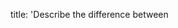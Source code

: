 
  title:
    'Describe the difference between <script>, <script async> and <script defer>',
  publishDate: '2024-12-17T19:00:00Z',
  alternates: {
    canonical:
      '/questions/javascript/08-describe-the-difference-between-script-script-async-and-script-defer/',
  },
};

# Describe the difference between `<script>`, `<script async>` and `<script defer>`

## Answer

When including JavaScript in an HTML document, the behavior of how the script is loaded and executed can vary depending on the attributes used in the `<script>` tag. Below are the differences:

1. `<script>` (default behavior):

- The script is loaded synchronously and executed immediately.
- It blocks the HTML parsing while it is being fetched and executed.
- If there are multiple scripts, they are executed in the order they appear in the document.

**Use case:** When the script depends on the HTML or other scripts that must run in a specific order.

```html
<script src="script.js"></script>
```

2. `<script async>`:

- The script is loaded asynchronously, meaning it is fetched in parallel with HTML parsing.
- Once the script is downloaded, it is executed immediately, which may interrupt HTML parsing.
- Scripts with the async attribute do not guarantee execution order; they are executed as soon as they are ready.

**Use case**: For scripts that are independent of other scripts or the page content, such as third-party analytics or ads.

```html
<script async src="script.js"></script>
```

3. `<script defer>`:

- The script is fetched asynchronously (like async), but its execution is deferred until after the HTML parsing is complete.
- Deferred scripts maintain their order of execution as they appear in the document.
- Scripts with defer will not block HTML rendering.

**Use case**: When scripts need to wait for the full DOM to be parsed but must still execute in order.

```html
<script defer src="script.js"></script>
```

### Key Notes:

- Use `async` for independent scripts (e.g., analytics) where order doesn't matter.
- Use `defer` for scripts that rely on the DOM and need to execute after parsing.
- Avoid default `<script>` for performance-critical web pages, as it blocks rendering.

[MDN Web Docs - script](https://developer.mozilla.org/en-US/docs/Web/HTML/Element/script)

<GithubEdit link='/questions/javascript/08-describe-the-difference-between-script-script-async-and-script-defer/page.mdx' />
